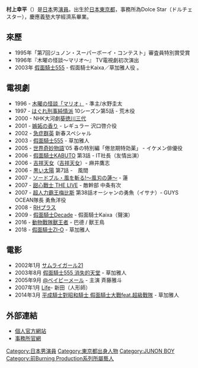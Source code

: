 {{BLP unsourced|time=2021-07-31T00:22:49+00:00}}
{{roughtranslation|time=2020-12-01}}
{{noteTA|G1=KamenRider}}
{{藝人
| 姓名     = 村上幸平
| 類型     = 男演員
| 圖片     = 
| 圖片尺寸 = 
| 圖片簡介 = 
| 原名     = むらかみ こうへい
| 外文名   = 
| 外文     = 
| 羅馬拼音 = 
| 英文名   = 
| 綽號     = 
| 其他藝名 = 
| 國籍     = 日本
| 民族     = 大和民族
| 出生日期 = {{birth date and age|1976|6|1}}
| 出生地點 = {{JPN}}[[東京都|東京都]]
| 逝世日期 = 
| 逝世地點 = 
| 職業     = 
| 語言     = 
| 教育程度 = 
| 配偶     = 
| 出身地   = {{JPN}}
| 出道作   = 
| 出道日期 = 1995年
| 代表作   = 
| 活躍年代 = 1995年至今
| 經紀公司 = Dolce Star
| 網站     = 
}}
{{Japanese|japanese=村上 幸平|kana=むらかみ こうへい |romaji=Murakami Kōhei}}

'''村上幸平'''（{{bd|1976年|6月1日|catIdx=Murakami Kouhei}}）是[[日本|日本]]男[[演員|演員]]。出生於[[日本|日本]][[東京都|東京都]]，事務所為Dolce Star（ドルチェスター），慶應義塾大学經濟系畢業。

== 來歷 ==
*1995年「第7回ジュノン・スーパーボーイ・コンテスト」審査員特別賞受賞 
*1996年『木曜の怪談～マリオ～』 TV電視劇初次演出
*2003年 [[假面騎士555|假面騎士555]] - 假面騎士Kaixa／草加雅人役 。 

== 電視劇 ==

*1996 - [[木曜の怪談「マリオ」|木曜の怪談「マリオ」]] - 準主/水野圭太 
*1997 - [[はぐれ刑事純情派|はぐれ刑事純情派]] 10シーズン第5話 - 荒木役 
*2000 - NHK大河劇[[葵徳川三代|葵徳川三代]]　
*2001 - [[嫉妬の香り|嫉妬の香り]] - レギュラー 沢口啓介役 
*2002 - [[急症群英|急症群英]] 新春スペシャル 
*2003 - [[假面騎士555|假面騎士555]] - 草加雅人
*2005 - [[世界奇妙物語|世界奇妙物語]]'05 春の特別編「倦怠期特効薬」 - イケメン俳優役 
*2006 - [[假面騎士KABUTO|假面騎士KABUTO]] 第3話 - IT社長（友情出演）
*2006 - [[吉祥天女|吉祥天女]]（[[吉祥天女|吉祥天女]]）- 麻井鷹志
*2006 - [[黒い太陽|黒い太陽]] 第7話 -　風間
*2007 - [[ソードブル・風を斬る!～風刃の蓮～|ソードブル・風を斬る!～風刃の蓮～]] - 蓮
*2007 - [[甜心戰士_THE_LIVE|甜心戰士 THE LIVE]] - 敵幹部 中条有次
*2007 - [[超人力霸王梅比斯|超人力霸王梅比斯]] 第38話オーシャンの勇魚（イサナ）- GUYS OCEAN隊長 勇魚洋役
*2008 - [[RHプラス|RHプラス]]
*2009 - [[假面騎士Decade|假面騎士Decade]] - 假面騎士Kaixa（聲演）
*2016 - [[動物戰隊獸王者|動物戰隊獸王者]] - 巴德 / 獸王鳥
*2018 - [[假面騎士ZI-O|假面騎士ZI-O]] - 草加雅人

==電影 ==

*2002年1月 [[サムライガール21|サムライガール21]] 
*2003年8月 [[假面騎士555_消失的天堂|假面騎士555 消失的天堂]] - 草加雅人 
*2005年9月 [[@ベイビーメール|@ベイビーメール]] - 主演 斉藤雅斗
*2007年1月 [[Life_(日本電影)|Life]]- 新田（人形師）
*2014年3月 [[平成騎士對昭和騎士_假面騎士大戰feat.超級戰隊|平成騎士對昭和騎士 假面騎士大戰feat.超級戰隊]] - 草加雅人

== 外部連結 ==
* [https://web.archive.org/web/20090125002932/http://koheimurakami.com/index.php 個人官方網站]
* [https://web.archive.org/web/20120624074805/http://dolce-star.com/index.html 事務所官網]

{{start box}}
{{succession box|[[長濱慎|長濱慎]]<br />（[[烈車戰隊特急者|烈車戰隊特急者]]）|[[岸洋佑|岸洋佑]]<br />（[[宇宙戰隊九連者|宇宙戰隊九連者]]）|日本[[超級戰隊系列|超級戰隊系列]]橙色戰士演員<br />[[動物戰隊獸王者|動物戰隊獸王者]]|2016年2月14日-2017年2月5日}}
{{end box}}

{{normdaten}}
{{DEFAULTSORT:Murakami Kouhei}}
[[Category:日本男演員|Category:日本男演員]]
[[Category:東京都出身人物|Category:東京都出身人物]]
[[Category:JUNON_BOY|Category:JUNON BOY]]
[[Category:前Burning_Production系列所屬藝人|Category:前Burning Production系列所屬藝人]]